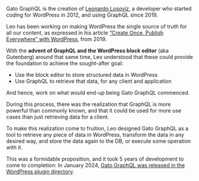 Gato GraphQL is the creation of [Leonardo Losoviz](https://leoloso.com), a developer who started coding for WordPress in 2012, and using GraphQL since 2019.

Leo has been working on making WordPress the single source of truth for all our content, as expressed in his article [“Create Once, Publish Everywhere” with WordPress](https://www.smashingmagazine.com/2019/10/create-once-publish-everywhere-wordpress/), from 2019.

With the **advent of GraphQL and the WordPress block editor** (aka Gutenberg) around that same time, Leo understood that these could provide the foundation to achieve the sought-after goal:

- Use the block editor to store structured data in WordPress
- Use GraphQL to retrieve that data, for any client and application

And hence, work on what would end-up being Gato GraphQL commenced.

During this process, there was the realization that GraphQL is more powerful than commonly known, and that it could be used for more use cases than just retrieving data for a client.

To make this realization come to fruition, Leo designed Gato GraphQL as a tool to retrieve any piece of data in WordPress, transform the data in any desired way, and store the data again to the DB, or execute some operation with it.

This was a formidable proposition, and it took 5 years of development to come to completion: In January 2024, [Gato GraphQL was released in the WordPress plugin directory](https://wordpress.org/plugins/gatographql/).
